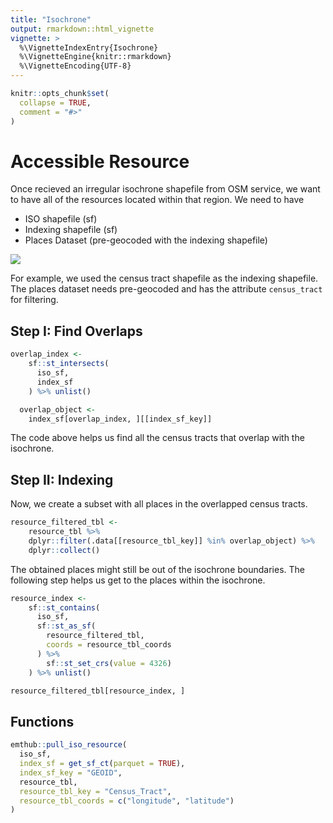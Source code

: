 ```yaml
---
title: "Isochrone"
output: rmarkdown::html_vignette
vignette: >
  %\VignetteIndexEntry{Isochrone}
  %\VignetteEngine{knitr::rmarkdown}
  %\VignetteEncoding{UTF-8}
---
```


```r
knitr::opts_chunk$set(
  collapse = TRUE,
  comment = "#>"
)
```


# Accessible Resource

Once recieved an irregular isochrone shapefile from OSM service, we want to have all of the resources located within that region. We need to have

- ISO shapefile (sf)
- Indexing shapefile (sf)
- Places Dataset (pre-geocoded with the indexing shapefile)

![](iso.png)

For example, we used the census tract shapefile as the indexing shapefile. The places dataset needs pre-geocoded and has the attribute `census_tract` for filtering. 

## Step I: Find Overlaps

```r

overlap_index <-
    sf::st_intersects(
      iso_sf,
      index_sf
    ) %>% unlist()

  overlap_object <-
    index_sf[overlap_index, ][[index_sf_key]]
```

The code above helps us find all the census tracts that overlap with the isochrone. 


## Step II: Indexing

Now, we create a subset with all places in the overlapped census tracts. 
```r
resource_filtered_tbl <-
    resource_tbl %>%
    dplyr::filter(.data[[resource_tbl_key]] %in% overlap_object) %>%
    dplyr::collect()
```


The obtained places might still be out of the isochrone boundaries. The following step helps us get to the places within the isochrone. 


```r

resource_index <-
    sf::st_contains(
      iso_sf,
      sf::st_as_sf(
        resource_filtered_tbl,
        coords = resource_tbl_coords
      ) %>%
        sf::st_set_crs(value = 4326)
    ) %>% unlist()

resource_filtered_tbl[resource_index, ]
```


## Functions


``` r

emthub::pull_iso_resource(
  iso_sf,
  index_sf = get_sf_ct(parquet = TRUE),
  index_sf_key = "GEOID",
  resource_tbl,
  resource_tbl_key = "Census_Tract",
  resource_tbl_coords = c("longitude", "latitude")
)

```




















